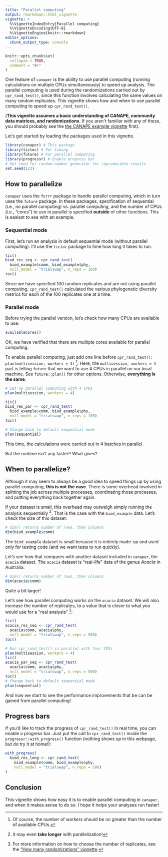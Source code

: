 ```yaml
---
title: "Parallel computing"
output: rmarkdown::html_vignette
vignette: >
  %\VignetteIndexEntry{Parallel computing}
  %\VignetteEncoding{UTF-8}
  %\VignetteEngine{knitr::rmarkdown}
editor_options: 
  chunk_output_type: console
---
```


```r
knitr::opts_chunk$set(
  collapse = TRUE,
  comment = "#>"
)
```

One feature of `canaper` is the ability to use parallel computing (running calculations on multiple CPUs simultaneously) to speed up analysis. The parallel computing is used during the randomizations carried out by `cpr_rand_test()`, since this function involves calculating the same values on many random replicates. This vignette shows how and when to use parallel computing to speed up `cpr_rand_test()`.

(**This vignette assumes a basic understanding of CANAPE, community data matrices, and randomizations**. If you aren't familiar with any of these, you should probably see the [the CANAPE example vignette](https://joelnitta.github.io/canaper/articles/canape.html) first).

Let's get started by loading the packages used in this vignette.

```r
library(canaper) # This package
library(tictoc) # For timing
library(future) # For parallel computing
library(progressr) # Enable progress bar
# Set seed for random number generator for reproducible results
set.seed(123)
```

## How to parallelize

`canaper` uses the `furrr` package to handle parallel computing, which in turn uses the `future` package. In these packages, specification of sequential (i.e., no parallel computing) vs. parallel computing, and the number of CPUs (i.e., "cores") to use in parallel is specified **outside** of other functions. This is easiest to see with an example.

### Sequential mode

First, let's run an analysis in default sequential mode (without parallel computing). I'll use the `tictoc` package to time how long it takes to run.

```r
tic()
biod_res_seq <- cpr_rand_test(
  biod_example$comm, biod_example$phy, 
  null_model = "trialswap", n_reps = 100)
toc()
```

Since we have specified 100 random replicates and are not using parallel computing, `cpr_rand_test()` calculated the various phylogenetic diversity metrics for each of the 100 replicates one at a time.

### Parallel mode

Before trying the parallel version, let's check how many CPUs are available to use:

```r
availableCores()
```

OK, we have verified that there are multiple cores available for parallel computing.

To enable parallel computing, just add one line before `cpr_rand_test()`: `plan(multisession, workers = 4)` ^[Of course, the number of workers should be no greater than the number of available CPUs.]. Here, the `multisession, workers = 4` part is telling `future` that we want to use 4 CPUs in parallel on our local machine. See `future::plan()` for other options. Otherwise, **everything is the same**.

```r
# Set up parallel computing with 4 CPUs
plan(multisession, workers = 4)

tic()
biod_res_par <- cpr_rand_test(
  biod_example$comm, biod_example$phy, 
  null_model = "trialswap", n_reps = 100)
toc()

# Change back to default sequential mode
plan(sequential)
```

This time, the calculations were carried out in 4 batches in parallel.

But the runtime isn't any faster!! What gives?

## When to parallelize?

Although it may seem to always be a good idea to speed things up by using parallel computing, **this is not the case**. There is some overhead involved in splitting the job across multiple processes, coordinating those processes, and putting everything back together again.

If your dataset is small, this overhead may outweigh simply running the analysis sequentially ^[It may even **take longer** with parallelization!]. That is the case with the `biod_example` data. Let's check the size of this dataset:

```r
# dim() returns number of rows, then columns
dim(biod_example$comm)
```

The `biod_example` dataset is small because it is entirely made-up and used only for testing code (and we want tests to run quickly).

Let's see how that compares with another dataset included in `canaper`, the `acacia` dataset. The `acacia` dataset is "real-life" data of the genus *Acacia* in Australia:

```r
# dim() returns number of rows, then columns
dim(acacia$comm)
```

Quite a bit larger! 

Let's see how parallel computing works on the `acacia` dataset. We will also increase the number of replicates, to a value that is closer to what you would use for a "real analysis" ^[For more information on how to choose the number of replicates, see the ["How many randomizations" vignette](https://joelnitta.github.io/canaper/articles/how-many-rand.html).]:

```r
tic()
acacia_res_seq <- cpr_rand_test(
  acacia$comm, acacia$phy, 
  null_model = "trialswap", n_reps = 500)
toc()
```

```r
# Run cpr_rand_test() in parallel with four CPUs
plan(multisession, workers = 4)
tic()
acacia_par_seq <- cpr_rand_test(
  acacia$comm, acacia$phy, 
  null_model = "trialswap", n_reps = 500)
toc()
# Change back to default sequential mode
plan(sequential)
```

And now we start to see the performance improvements that be can be gained from parallel computing!

## Progress bars

If you'd like to track the progress of `cpr_rand_test()` in real time, you can enable a progress bar. Just put the call to `cpr_rand_test()` inside the `progressr::with_progress()` function (nothing shows up in this webpage, but do try it at home!):

```r
with_progress(
  biod_res_long <- cpr_rand_test(
    biod_example$comm, biod_example$phy, 
    null_model = "trialswap", n_reps = 500)
)
```

## Conclusion

This vignette shows how easy it is to enable parallel computing in `canaper`, and when it makes sense to do so. I hope it helps your analyses run faster!
